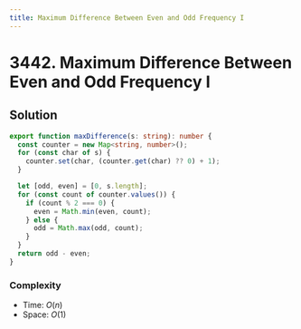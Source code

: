 ```yaml
---
title: Maximum Difference Between Even and Odd Frequency I
---
```


# 3442. Maximum Difference Between Even and Odd Frequency I

<Badges>
  <LevelBadge level="easy" />
</Badges>

## Solution

```typescript filename="solution.ts" copy
export function maxDifference(s: string): number {
  const counter = new Map<string, number>();
  for (const char of s) {
    counter.set(char, (counter.get(char) ?? 0) + 1);
  }

  let [odd, even] = [0, s.length];
  for (const count of counter.values()) {
    if (count % 2 === 0) {
      even = Math.min(even, count);
    } else {
      odd = Math.max(odd, count);
    }
  }
  return odd - even;
}
```

### Complexity

- Time: $O(n)$
- Space: $O(1)$

<ProblemLink
  codingSite="leetcode"
  href="https://leetcode.com/problems/maximum-difference-between-even-and-odd-frequency-i"
  title="Maximum Difference Between Even and Odd Frequency I"
/>
